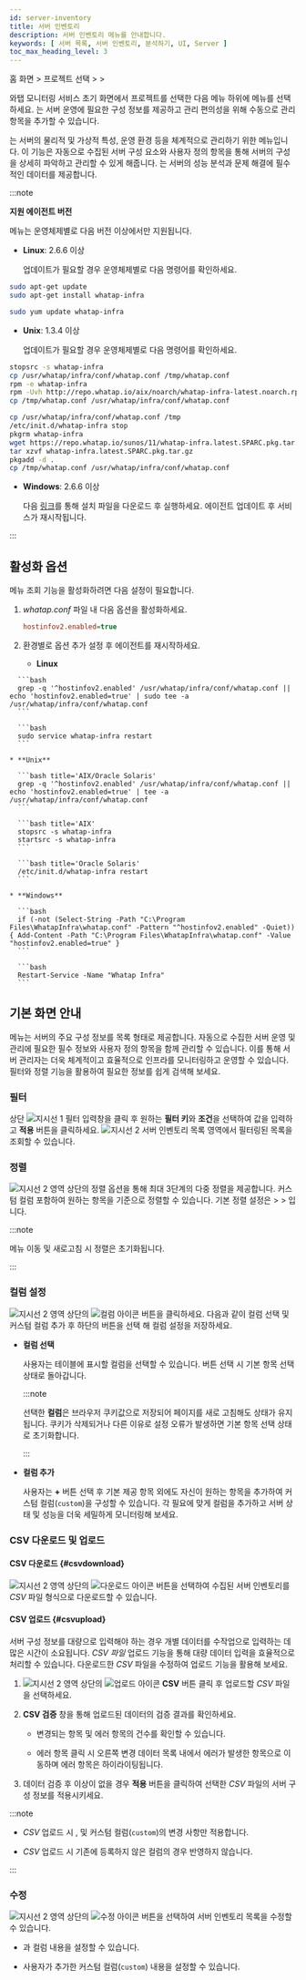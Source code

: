 ```yaml
---
id: server-inventory
title: 서버 인벤토리
description: 서버 인벤토리 메뉴를 안내합니다. 
keywords: [ 서버 목록, 서버 인벤토리, 분석하기, UI, Server ]
toc_max_heading_level: 3
---
```


홈 화면 &gt; 프로젝트 선택 &gt; <Cmdname sid="side_serverList" className="uitext" /> &gt; <Cmdname sid="side_serverInventory" className="uitext" />

와탭 모니터링 서비스 초기 화면에서 프로젝트를 선택한 다음 <Cmdname sid="side_serverList" className="uitext" /> 메뉴 하위에 <Cmdname sid="side_serverInventory" className="uitext" /> 메뉴를 선택하세요. <Cmdname sid="side_serverInventory" className="uitext" />는 서버 운영에 필요한 구성 정보를 제공하고 관리 편의성을 위해 수동으로 관리 항목을 추가할 수 있습니다. 

<Cmdname sid="side_serverInventory" className="uitext" />는 서버의 물리적 및 가상적 특성, 운영 환경 등을 체계적으로 관리하기 위한 메뉴입니다. 이 기능은 자동으로 수집된 서버 구성 요소와 사용자 정의 항목을 통해 서버의 구성을 상세히 파악하고 관리할 수 있게 해줍니다. <Cmdname sid="side_serverInventory" className="uitext" />는 서버의 성능 분석과 문제 해결에 필수적인 데이터를 제공합니다.

:::note 

**지원 에이전트 버전**

<Cmdname sid="side_serverInventory" className="uitext" /> 메뉴는 운영체제별로 다음 버전 이상에서만 지원됩니다. 

* **Linux**: 2.6.6 이상

  업데이트가 필요할 경우 운영체제별로 다음 명령어를 확인하세요. 

<Tabs>
<TabItem value="du" label="Debian/Ubuntu" default>

  ```bash
  sudo apt-get update
  sudo apt-get install whatap-infra
  ```

</TabItem>
<TabItem value="arfocrs" label="Amazon Linux/RHEL/Fedora/Oracle Linux/CentOS/Rocky Linux/SUSE">

  ```bash
  sudo yum update whatap-infra
  ```

</TabItem>
</Tabs> 

* **Unix**: 1.3.4 이상

  업데이트가 필요할 경우 운영체제별로 다음 명령어를 확인하세요.

<Tabs>
<TabItem value="aix" label="AIX" default>

  ```bash
  stopsrc -s whatap-infra
  cp /usr/whatap/infra/conf/whatap.conf /tmp/whatap.conf
  rpm -e whatap-infra
  rpm -Uvh http://repo.whatap.io/aix/noarch/whatap-infra-latest.noarch.rpm
  cp /tmp/whatap.conf /usr/whatap/infra/conf/whatap.conf
  ```

</TabItem>
<TabItem value="solaris" label="Oracle Solaris">

  ```bash
  cp /usr/whatap/infra/conf/whatap.conf /tmp
  /etc/init.d/whatap-infra stop
  pkgrm whatap-infra
  wget https://repo.whatap.io/sunos/11/whatap-infra.latest.SPARC.pkg.tar.gz
  tar xzvf whatap-infra.latest.SPARC.pkg.tar.gz
  pkgadd -d .
  cp /tmp/whatap.conf /usr/whatap/infra/conf/whatap.conf
  ```

</TabItem>
</Tabs> 

* **Windows**: 2.6.6 이상

  다음 [링크](https://repo.whatap.io/windows/whatap_infra.exe)를 통해 설치 파일을 다운로드 후 실행하세요. 에이전트 업데이트 후 서비스가 재시작됩니다. 

:::

## 활성화 옵션

<Cmdname sid="side_serverInventory" className="uitext" /> 메뉴 조회 기능을 활성화하려면 다음 설정이 필요합니다.

1. *whatap.conf* 파일 내 다음 옵션을 활성화하세요. 

    ```ini 
    hostinfov2.enabled=true
    ```

1. 환경별로 옵션 추가 설정 후 에이전트를 재시작하세요. 

    * **Linux**

<Tabs>
<TabItem value="linux-opt" label="옵션 추가 명령어" default>

      ```bash
      grep -q '^hostinfov2.enabled' /usr/whatap/infra/conf/whatap.conf || echo 'hostinfov2.enabled=true' | sudo tee -a /usr/whatap/infra/conf/whatap.conf
      ```

</TabItem>
<TabItem value="linux-restart" label="에이전트 재시작">

      ```bash
      sudo service whatap-infra restart
      ```

</TabItem>
</Tabs> 

    * **Unix** 

<Tabs>
<TabItem value="unix-opt" label="옵션 추가 명령어" default>

      ```bash title='AIX/Oracle Solaris'
      grep -q '^hostinfov2.enabled' /usr/whatap/infra/conf/whatap.conf || echo 'hostinfov2.enabled=true' | tee -a /usr/whatap/infra/conf/whatap.conf
      ```

</TabItem>
<TabItem value="unix-restart" label="에이전트 재시작">

      ```bash title='AIX'
      stopsrc -s whatap-infra
      startsrc -s whatap-infra
      ```

      ```bash title='Oracle Solaris'
      /etc/init.d/whatap-infra restart
      ```

</TabItem>
</Tabs> 

    * **Windows**

<Tabs>
<TabItem value="windows-opt" label="옵션 추가 명령어" default>

      ```bash
      if (-not (Select-String -Path "C:\Program Files\WhatapInfra\whatap.conf" -Pattern "^hostinfov2.enabled" -Quiet)) { Add-Content -Path "C:\Program Files\WhatapInfra\whatap.conf" -Value "hostinfov2.enabled=true" }
      ```

</TabItem>
<TabItem value="windows-restart" label="에이전트 재시작">

      ```bash
      Restart-Service -Name "Whatap Infra"
      ```

</TabItem>
</Tabs> 

## 기본 화면 안내

<Cmdname sid="side_serverInventory" className="uitext" /> 메뉴는 서버의 주요 구성 정보를 목록 형태로 제공합니다. 자동으로 수집한 서버 운영 및 관리에 필요한 필수 정보와 사용자 정의 항목을 함께 관리할 수 있습니다. 이를 통해 서버 관리자는 더욱 체계적이고 효율적으로 인프라를 모니터링하고 운영할 수 있습니다. 필터와 정렬 기능을 활용하여 필요한 정보를 쉽게 검색해 보세요. 

<ImgLang img='server-inventory.png' desc='서버 인벤토리' />

### 필터

상단 ![지시선 1](/img/number-01.png) 필터 입력창을 클릭 후 원하는 **필터 키**와 **조건**을 선택하여 값을 입력하고 **적용** 버튼을 클릭하세요. ![지시선 2](/img/number-02.png) 서버 인벤토리 목록 영역에서 필터링된 목록을 조회할 수 있습니다. 

<ServerInventoryFilter />

### 정렬

![지시선 2](/img/number-02.png) 영역 상단의 정렬 옵션을 통해 최대 3단계의 다중 정렬을 제공합니다. 커스텀 컬럼 포함하여 원하는 항목을 기준으로 정렬할 수 있습니다. 기본 정렬 설정은 <Cmdname sid="TTL08087" className="uitext" /> &gt; <Cmdname sid="TTL08099" className="uitext" /> &gt; <Cmdname sid="TTL08100" className="uitext" /> 입니다. 

:::note 

메뉴 이동 및 새로고침 시 정렬은 초기화됩니다.

:::

### 컬럼 설정 

![지시선 2](/img/number-02.png) 영역 상단의 ![컬럼 아이콘](/img/ic-column.svg) <Cmdname sid="column_settings" className="uitext" /> 버튼을 클릭하세요. 다음과 같이 컬럼 선택 및 커스텀 컬럼 추가 후 하단의 <Cmdname sid="BTN06053" className="uitext" /> 버튼을 선택 해 컬럼 설정을 저장하세요. 

<ImgLang img='server-inventory-cl.png' desc='서버 인벤토리 컬럼 설정' />

* **컬럼 선택** 

  사용자는 테이블에 표시할 컬럼을 선택할 수 있습니다. <Cmdname sid="initialized" className="uitext" /> 버튼 선택 시 기본 항목 선택 상태로 돌아갑니다.

  :::note 

  선택한 **컬럼**은 브라우저 쿠키값으로 저장되어 페이지를 새로 고침해도 상태가 유지됩니다. 쿠키가 삭제되거나 다른 이유로 설정 오류가 발생하면 기본 항목 선택 상태로 초기화합니다.

  :::

* **컬럼 추가** 

  사용자는 **+** <Cmdname sid="add_a_column" className="uitext" /> 버튼 선택 후 기본 제공 항목 외에도 자신이 원하는 항목을 추가하여 커스텀 컬럼(<code class='custom-cl'>custom</code>)을 구성할 수 있습니다. 각 필요에 맞게 컬럼을 추가하고 서버 상태 및 성능을 더욱 세밀하게 모니터링해 보세요. 


### CSV 다운로드 및 업로드

#### CSV 다운로드 {#csvdownload}

![지시선 2](/img/number-02.png) 영역 상단의 ![다운로드 아이콘](/img/ico-download.svg) <Cmdname sid="download" className="uitext" /> 버튼을 선택하여 수집된 서버 인벤토리를 *CSV* 파일 형식으로 다운로드할 수 있습니다. 

#### CSV 업로드 {#csvupload}

서버 구성 정보를 대량으로 입력해야 하는 경우 개별 데이터를 수작업으로 입력하는 데 많은 시간이 소요됩니다. *CSV 파일* 업로드 기능을 통해 대량 데이터 입력을 효율적으로 처리할 수 있습니다. 다운로드한 *CSV* 파일을 수정하여 업로드 기능을 활용해 보세요. 

1. ![지시선 2](/img/number-02.png) 영역 상단의 ![업로드 아이콘](/img/ico-upload.svg) **CSV** <Cmdname sid="upload" className="uitext" /> 버튼 클릭 후 업로드할 *CSV* 파일을 선택하세요. 

1. **CSV 검증** 창을 통해 업로드된 데이터의 검증 결과를 확인하세요. 

    * 변경되는 항목 및 에러 항목의 건수를 확인할 수 있습니다.

      <ImgLang img='server-inventory-csv-preview.png' desc='서버 인벤토리 CSV 미리보기' />
    
    * 에러 항목 클릭 시 오른쪽 변경 데이터 목록 내에서 에러가 발생한 항목으로 이동하며 에러 항목은 하이라이팅됩니다.

      <ImgLang img='server-inventory-csv-error.png' desc='서버 인벤토리 CSV 미리보기2' />

1. 데이터 검증 후 이상이 없을 경우 **적용** 버튼을 클릭하여 선택한 *CSV* 파일의 서버 구성 정보를 적용시키세요. 

:::note 

* *CSV* 업로드 시 <Cmdname sid="TTL08183" className="uitext" />, <Cmdname sid="TTL08184" className="uitext" /> 및 커스텀 컬럼(<code class='custom-cl'>custom</code>)의 변경 사항만 적용합니다. 

* *CSV* 업로드 시 기존에 등록하지 않은 컬럼의 경우 반영하지 않습니다. 

:::


### 수정

![지시선 2](/img/number-02.png) 영역 상단의 ![수정 아이콘](/img/ic-edit.svg) <Cmdname sid="edit" className="uitext" /> 버튼을 선택하여 서버 인벤토리 목록을 수정할 수 있습니다. 

* <Cmdname sid="TTL08183" className="uitext" />과 <Cmdname sid="TTL08184" className="uitext" /> 컬럼 내용을 설정할 수 있습니다. 

* 사용자가 추가한 커스텀 컬럼(<code class='custom-cl'>custom</code>) 내용을 설정할 수 있습니다.
